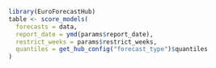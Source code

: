 <!--- Evaluate and score forecasts -->
```r
library(EuroForecastHub)
table <- score_models(
  forecasts = data,
  report_date = ymd(params$report_date),
  restrict_weeks = params$restrict_weeks,
  quantiles = get_hub_config("forecast_type")$quantiles
)
```
